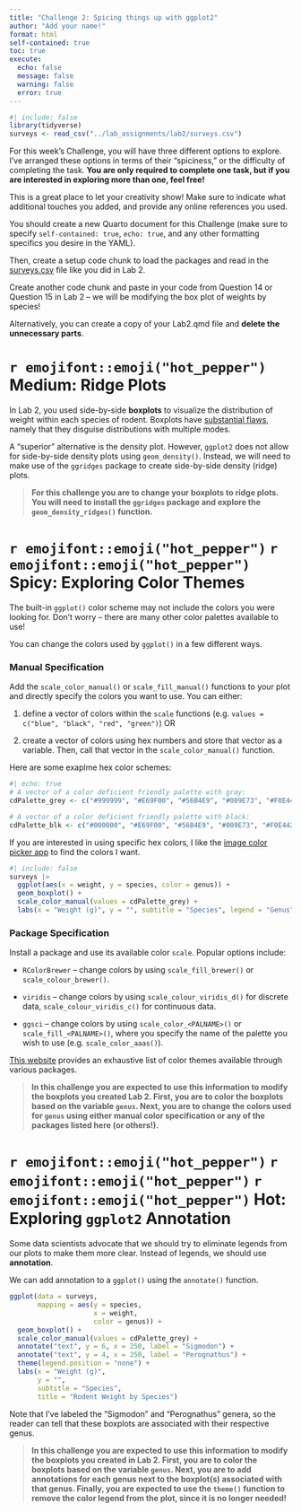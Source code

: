 ```yaml
---
title: "Challenge 2: Spicing things up with ggplot2"
author: "Add your name!"
format: html
self-contained: true
toc: true
execute:
  echo: false
  message: false
  warning: false
  error: true
---
```


```r
#| include: false
library(tidyverse)
surveys <- read_csv("../lab_assignments/lab2/surveys.csv")
```

For this week's Challenge, you will have three different options to explore. I've arranged these options in terms of their "spiciness," or the difficulty of completing the task. **You are only required to complete one task, but if you are interested in exploring more than one, feel free!**

This is a great place to let your creativity show! Make sure to indicate what additional touches you added, and provide any online references you used.

::: callout-tip
You should create a new Quarto document for this Challenge (make sure to specify `self-contained: true`, `echo: true`, and any other formatting specifics you desire in the YAML). 

Then, create a setup code chunk to load the packages and read in the [surveys.csv](../lab_assignments/lab2/surveys.csv) file like you did in Lab 2.

Create another code chunk and paste in your code from Question 14 or Question 15 in Lab 2 -- we will be modifying the box plot of weights by species!

Alternatively, you can create a copy of your Lab2.qmd file and **delete the unnecessary parts**.
:::

# `r emojifont::emoji("hot_pepper")` Medium: Ridge Plots

In Lab 2, you used side-by-side **boxplots** to visualize the distribution of weight within each species of rodent. Boxplots have [substantial flaws](https://www.data-to-viz.com/caveat/boxplot.html), namely that they disguise distributions with multiple modes. 

A "superior" alternative is the density plot. However, `ggplot2` does not allow for side-by-side density plots using `geom_density()`. Instead, we will need to make use of the `ggridges` package to create side-by-side density (ridge) plots. 

> **For this challenge you are to change your boxplots to ridge plots. You will need to install the `ggridges` package and explore the `geom_density_ridges()` function.**

# `r emojifont::emoji("hot_pepper")` `r emojifont::emoji("hot_pepper")` Spicy: Exploring Color Themes

The built-in `ggplot()` color scheme may not include the colors you were looking for. Don't worry -- there are many other color palettes available to use!

You can change the colors used by `ggplot()` in a few different ways.  

### Manual Specification 

Add the `scale_color_manual()` or `scale_fill_manual()` functions to your 
plot and directly specify the colors you want to use. You can either:  

1. define a vector of colors within the `scale` functions (e.g. `values = c("blue", "black", "red", "green")`)  OR

2. create a vector of colors using hex numbers and store that vector as a variable. Then, call that vector in the `scale_color_manual()` function.


Here are some exaplme hex color schemes:

```r
#| echo: true
# A vector of a color deficient friendly palette with gray:
cdPalette_grey <- c("#999999", "#E69F00", "#56B4E9", "#009E73", "#F0E442", "#0072B2", "#D55E00", "#CC79A7")

# A vector of a color deficient friendly palette with black:
cdPalette_blk <- c("#000000", "#E69F00", "#56B4E9", "#009E73", "#F0E442", "#0072B2", "#D55E00", "#CC79A7")
```

::: callout-note
If you are interested in using specific hex colors, I like the [image color picker app](https://imagecolorpicker.com/en) to find the colors I want. 
:::
                   
```r
#| include: false
surveys |> 
  ggplot(aes(x = weight, y = species, color = genus)) +
  geom_boxplot() +
  scale_color_manual(values = cdPalette_grey) +
  labs(x = "Weight (g)", y = "", subtitle = "Species", legend = "Genus")
```

### Package Specification 

Install a package and use its available color `scale`. Popular options include:  

- `RColorBrewer` -- change colors by using `scale_fill_brewer()` or `scale_colour_brewer()`.

- `viridis` -- change colors by using `scale_colour_viridis_d()` for discrete data, `scale_colour_viridis_c()` for continuous data.

- `ggsci` -- change colors by using `scale_color_<PALNAME>()` or `scale_fill_<PALNAME>()`, where you specify the name of the palette you wish to use (e.g. `scale_color_aaas()`).

::: callout-note
[This website](https://github.com/EmilHvitfeldt/r-color-palettes) provides an exhaustive list of color themes available through various packages. 
:::

> **In this challenge you are expected to use this information to modify the boxplots you created Lab 2. First, you are to color the boxplots based on the variable `genus`. Next, you are to change the colors used for `genus` using either manual color specification or any of the packages listed here (or others!).** 

# `r emojifont::emoji("hot_pepper")` `r emojifont::emoji("hot_pepper")` `r emojifont::emoji("hot_pepper")` Hot: Exploring `ggplot2` Annotation

Some data scientists advocate that we should try to eliminate legends from our plots to make them more clear. Instead of legends, we should use **annotation**. 

We can add annotation to a `ggplot()` using the `annotate()` function.

```r
ggplot(data = surveys, 
       mapping = aes(y = species,
                     x = weight,
                     color = genus)) +
  geom_boxplot() +
  scale_color_manual(values = cdPalette_grey) + 
  annotate("text", y = 6, x = 250, label = "Sigmodon") +
  annotate("text", y = 4, x = 250, label = "Perognathus") +
  theme(legend.position = "none") +
  labs(x = "Weight (g)",
       y = "",
       subtitle = "Species",
       title = "Rodent Weight by Species")
```

Note that I've labeled the "Sigmodon" and "Perognathus" genera, so the reader can tell that these boxplots are associated with their respective genus. 

> **In this challenge you are expected to use this information to modify the boxplots you created in Lab 2. First, you are to color the boxplots based on the variable `genus`. Next, you are to add annotations for each genus next to the boxplot(s) associated with that genus. Finally, you are expected to use the `theme()` function to remove the color legend from the plot, since it is no longer needed!**
